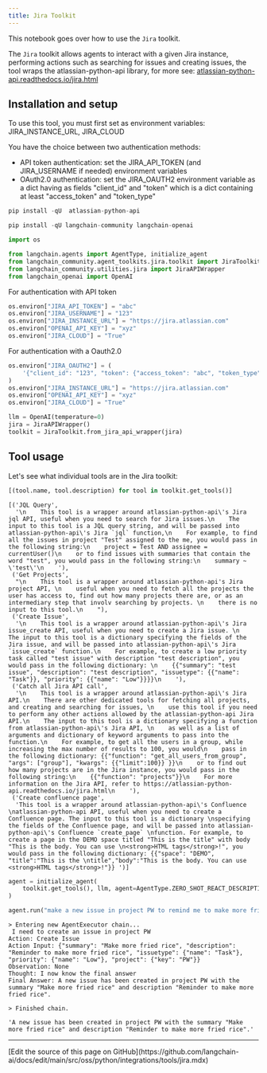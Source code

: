 ```yaml
---
title: Jira Toolkit
---
```


This notebook goes over how to use the `Jira` toolkit.

The `Jira` toolkit allows agents to interact with a given Jira instance, performing actions such as searching for issues and creating issues, the tool wraps the atlassian-python-api library, for more see: [atlassian-python-api.readthedocs.io/jira.html](https://atlassian-python-api.readthedocs.io/jira.html)

## Installation and setup

To use this tool, you must first set as environment variables:
    JIRA_INSTANCE_URL,
    JIRA_CLOUD

You have the choice between two authentication methods:

- API token authentication: set the JIRA_API_TOKEN (and JIRA_USERNAME if needed) environment variables
- OAuth2.0 authentication: set the JIRA_OAUTH2 environment variable as a dict having as fields "client_id" and "token" which is a dict containing at least "access_token" and "token_type"

```python
pip install -qU  atlassian-python-api
```

```python
pip install -qU langchain-community langchain-openai
```

```python
import os

from langchain.agents import AgentType, initialize_agent
from langchain_community.agent_toolkits.jira.toolkit import JiraToolkit
from langchain_community.utilities.jira import JiraAPIWrapper
from langchain_openai import OpenAI
```

For authentication with API token

```python
os.environ["JIRA_API_TOKEN"] = "abc"
os.environ["JIRA_USERNAME"] = "123"
os.environ["JIRA_INSTANCE_URL"] = "https://jira.atlassian.com"
os.environ["OPENAI_API_KEY"] = "xyz"
os.environ["JIRA_CLOUD"] = "True"
```

For authentication with a Oauth2.0

```python
os.environ["JIRA_OAUTH2"] = (
    '{"client_id": "123", "token": {"access_token": "abc", "token_type": "bearer"}}'
)
os.environ["JIRA_INSTANCE_URL"] = "https://jira.atlassian.com"
os.environ["OPENAI_API_KEY"] = "xyz"
os.environ["JIRA_CLOUD"] = "True"
```

```python
llm = OpenAI(temperature=0)
jira = JiraAPIWrapper()
toolkit = JiraToolkit.from_jira_api_wrapper(jira)
```

## Tool usage

Let's see what individual tools are in the Jira toolkit:

```python
[(tool.name, tool.description) for tool in toolkit.get_tools()]
```

```output
[('JQL Query',
  '\n    This tool is a wrapper around atlassian-python-api\'s Jira jql API, useful when you need to search for Jira issues.\n    The input to this tool is a JQL query string, and will be passed into atlassian-python-api\'s Jira `jql` function,\n    For example, to find all the issues in project "Test" assigned to the me, you would pass in the following string:\n    project = Test AND assignee = currentUser()\n    or to find issues with summaries that contain the word "test", you would pass in the following string:\n    summary ~ \'test\'\n    '),
 ('Get Projects',
  "\n    This tool is a wrapper around atlassian-python-api's Jira project API, \n    useful when you need to fetch all the projects the user has access to, find out how many projects there are, or as an intermediary step that involv searching by projects. \n    there is no input to this tool.\n    "),
 ('Create Issue',
  '\n    This tool is a wrapper around atlassian-python-api\'s Jira issue_create API, useful when you need to create a Jira issue. \n    The input to this tool is a dictionary specifying the fields of the Jira issue, and will be passed into atlassian-python-api\'s Jira `issue_create` function.\n    For example, to create a low priority task called "test issue" with description "test description", you would pass in the following dictionary: \n    {{"summary": "test issue", "description": "test description", "issuetype": {{"name": "Task"}}, "priority": {{"name": "Low"}}}}\n    '),
 ('Catch all Jira API call',
  '\n    This tool is a wrapper around atlassian-python-api\'s Jira API.\n    There are other dedicated tools for fetching all projects, and creating and searching for issues, \n    use this tool if you need to perform any other actions allowed by the atlassian-python-api Jira API.\n    The input to this tool is a dictionary specifying a function from atlassian-python-api\'s Jira API, \n    as well as a list of arguments and dictionary of keyword arguments to pass into the function.\n    For example, to get all the users in a group, while increasing the max number of results to 100, you would\n    pass in the following dictionary: {{"function": "get_all_users_from_group", "args": ["group"], "kwargs": {{"limit":100}} }}\n    or to find out how many projects are in the Jira instance, you would pass in the following string:\n    {{"function": "projects"}}\n    For more information on the Jira API, refer to https://atlassian-python-api.readthedocs.io/jira.html\n    '),
 ('Create confluence page',
  'This tool is a wrapper around atlassian-python-api\'s Confluence \natlassian-python-api API, useful when you need to create a Confluence page. The input to this tool is a dictionary \nspecifying the fields of the Confluence page, and will be passed into atlassian-python-api\'s Confluence `create_page` \nfunction. For example, to create a page in the DEMO space titled "This is the title" with body "This is the body. You can use \n<strong>HTML tags</strong>!", you would pass in the following dictionary: {{"space": "DEMO", "title":"This is the \ntitle","body":"This is the body. You can use <strong>HTML tags</strong>!"}} ')]
```

```python
agent = initialize_agent(
    toolkit.get_tools(), llm, agent=AgentType.ZERO_SHOT_REACT_DESCRIPTION, verbose=True
)
```

```python
agent.run("make a new issue in project PW to remind me to make more fried rice")
```

```output
> Entering new AgentExecutor chain...
 I need to create an issue in project PW
Action: Create Issue
Action Input: {"summary": "Make more fried rice", "description": "Reminder to make more fried rice", "issuetype": {"name": "Task"}, "priority": {"name": "Low"}, "project": {"key": "PW"}}
Observation: None
Thought: I now know the final answer
Final Answer: A new issue has been created in project PW with the summary "Make more fried rice" and description "Reminder to make more fried rice".

> Finished chain.
```

```output
'A new issue has been created in project PW with the summary "Make more fried rice" and description "Reminder to make more fried rice".'
```

---

<Callout icon="pen-to-square" iconType="regular">
  [Edit the source of this page on GitHub](https://github.com/langchain-ai/docs/edit/main/src/oss/python/integrations/tools/jira.mdx)
</Callout>
